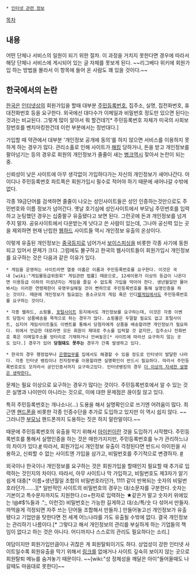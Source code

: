  * [[인터넷 관련 정보]]

[[목차]]
== 내용 ==
어떤 단체나 서비스의 일원이 되기 위한 절차. 이 과정을 거치지 못한다면 경우에 따라서 해당 단체나 서비스에 게시되어 있는 글 자체를 못보게 된다.
~~리그베다 위키에 회원가입 하는 방법을 몰라서 이 항목에 들어 온 사람도 꽤 있을 것이다.~~

== 한국에서의 논란 ==
[[한국]]은 [[인터넷]]상의 회원가입을 할때 대부분 [[주민등록번호]], 집주소, 실명, 집전화번호, 휴대전화번호 등을 요구한다. 외국에선 대다수가 이메일과 비밀번호 정도만 있으면 된다는 것과는 비교된다. 그렇게 많이 알아서 뭐 할건데?[* 주민등록번호 자체가 미국의 사회보장번호를 벤치마킹한건데 이런 부분에서는 정반대다.]

가입할 때 약관에서 대부분 '개인정보 공개에 동의'를 하지 않으면 서비스를 이용하지 못하게 하는 경우가 많다. 관리소홀로 인해 사이트가 [[해킹]] 당하거나, 돈을 받고 개인정보를 팔아넘기는 등의 경우로 회원의 개인정보가 줄줄이 새는 [[병크]]역시 잦아서 논란이 되는 중.

신뢰성이 낮은 사이트에 아무 생각없이 가입하다가는 자신의 개인정보가 새어나간다. 아이디나 주민등록번호 파트쪽은 회원가입시 필수로 적어야 하기 때문에 새어나갈 수밖에 없다.

각종 19금단어를 검색하면 줄줄이 나오는 성인사이트들은 성인 인증하는것만으로도 주민번호와 이름 정보가 넘어간다. 옛날 호기심에 성인사이트에서 부모님 주민번호를 입력하고 눈팅했던 경우는 십중팔구 유출됐다고 보면 된다. 그런곳에 돈과 개인정보를 넘겨주지 말자. 공유사이트에서 다운받는게 낫다고 쓴 사람이 있는데, 그나마 공신력 있는 곳을 제외하면 현재 난립한 [[웹하드]] 사이트들 역시 개인정보 유출의 온상이다.

이렇게 유출된 개인정보는 [[중국]]등지로 넘어가서 [[보이스피싱]]을 비롯한 각종 사기에 동원되고 있어서 문제가 크다. 그럼에도 불구하고 한국의 웹사이트들이 회원가입시 개인정보를 요구하는 것은 다음과 같은 이유가 있다.

 * 게임을 운영하는 사이트라면 열중 아홉은 이름과 주민등록번호를 요구한다. 이것은 국내 [wiki:"게임물등급위원회" 게임관련 법률] 때문으로, 12세이용가 이상의 등급이 나온다면 이용등급 이하의 미성년자는 게임을 즐길 수 없도록 가입을 막아야 한다. 생년월일만 물어봐서는 이러한 연령제한이 유명무실해질 것이 뻔하므로 주민등록번호를 통해 실명인증을 하는 것이다. 때문에 개인정보가 필요없는 중소규모의 게임 혹은 인디[[웹게임]]에서도 주민등록번호를 요구하는 것이다.

 * 각종 웹하드, 쇼핑몰, [[포털사이트]] 등지에서도 개인정보를 요구하는데, 이것은 각종 이벤트 당첨시 상품배송을 목적으로 하는 경우가 많다. 쇼핑몰은 두말할 필요도 없고 포털사이트, 심지어 게임사이트들도 이벤트를 통해서 당첨자에게 상품을 배송할려면 개인정보가 필요하다. 위에서 언급한 대로라면 모든 회원이 제대로 주소를 입력할 것 같지만, 집주소나 전화번호 혹은 이메일주소를 엉터리로 기재하거나 안써놓은[* 사이트에 따라선 요구하지 않는 곳도 있다.] 경우가 있어 '''당첨돼도 못주는''' 경우가 간혹 발생하고 있다.

 * 한국의 경우 행정업무나 [[은행]]업무를 집에서도 해결할 수 있을 정도로 인터넷이 발달한 나라다. 각종 인터넷 뱅킹이나 전자정부를 이용할려면 실명확인이 반드시 필요하다. 따라서 주민등록번호로도 모자라서 공인인증서까지 요구하고있다. 인터넷뱅킹의 경우 [[더 이상의 자세한 설명은 생략한다.]]

문제는 필요 이상으로 요구하는 경우가 많다는 것이다. 주민등록번호에서 알 수 있는 것은 실명과 나이만이 아니라는 것으로, 이에 대한 문제점은 끊이질 않고 있다. 

특히 주민등록번호는 개나소나(...) 도용을 해서 실명확인으로 쓰기엔 어려움이 많다. 최근엔 [[핸드폰]]을 비롯한 각종 인증수단을 추가로 도입하고 있지만 이 역시 쉽지 않다. ~~그러니깐 [[부모님]] 핸드폰까지 도용하는 짓은 하지 말란말이다.~~

때문에 주민등록번호의 유출을 막기 위해서 [[아이핀]]이란 것을 도입하기 시작했다. 주민등록번호를 통해서 실명인증을 하는 것은 매한가지지만, 주민등록번호를 누가 관리하느냐의 차이가 있다.[http://i-pin.kisa.or.kr/kor/about/about.jsp #] 따라서, 회원가입시 개인정보 유출이 걱정된다면 반드시 아이핀을 사용하고, 신뢰할 수 없는 사이트엔 가입을 삼가고, 비밀번호를 주기적으로 변경하자. [http://mbn.mk.co.kr/pages/news/newsView.php?category=mbn00003&news_seq_no=1006892 #] 

외국이나 한국이나 개인정보를 요구하는 것은 회원가입을 할때인지 필요할 때 추가로 입력하는 것인지의 차이다. 따라서, 아무 사이트나 막 가입하고, 비밀번호도 제3자가 알기쉽게 대충[* 이름+생년월일 조합의 비밀번호라던가, 1111 같이 반복되는 숫자의 비밀번호라던가…….][* 일반적인 사이트의 비밀번호의 경우는 대/소문자를 구분한다. 숫자는 기본이고 특수문자까지도 지원한다.(ㅁ+한자로 입력하는 ★같은거 말고 숫자키 위에있는 !@#$%들과 .";, 이런것) 비밀번호는 가능한 길게하고 대/소/특/숫 다 섞어서 만들자. 까먹을게 걱정되면 자주 쓰는 단어들 조합해서 만들자.] 만들어놓고선 개인정보가 유출됐다고 기업만을 탓한다면 전 세계 어느나라를 가도 유출될 수밖에 없다. 결국 개인정보는 관리하기 나름이다.[* 그렇다고 해서 개인정보의 관리를 부실하게 하는 기업들의 책임이 없다고 하는 것은 아니다. 어디까지나 스스로의 관리도 필요하다는 소리.]

여담이지만 회원가입만큼이나 귀찮은 게 회원탈퇴이기도 하다. 상업성이 강한 인터넷 사이트일수록 회원유출을 막기 위해서 [[링크]]를 없애거나 사이트 깊숙히 보이지 않는 곳으로 회원탈퇴 메뉴를 숨겨놓기 때문이다. ~~[wiki:"성 정체성을 깨달은 아이"들어올때도 나갈때도 마음대로 못한다]~~
